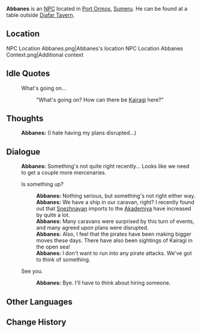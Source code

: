 {{Character Infobox
|type             = NPC
|image            = NPC Abbanes.png
|realname         = 
|region           = Sumeru
|affiliation      = 
|title            = Merchant
|voiceEN          = 
|voiceCN          = 
|voiceJP          = 
}}
'''Abbanes''' is an [[NPC]] located in [[Port Ormos]], [[Sumeru]]. He can be found at a table outside [[Djafar Tavern]].

==Location==
<gallery>
NPC Location Abbanes.png|Abbanes's location
NPC Location Abbanes Context.png|Additional context
</gallery>
<!--
==Profile==
===Personality===
''(To be added.)''

===Appearance===
''(To be added.)''

==Quests and Events==
{{Quests and Events}}
-->
==Idle Quotes==
{{Dialogue start}}
: {{DIcon|Idle}} What's going on...
:: {{A|VO Abbanes 01.ogg}} "What's going on? How can there be [[Kairagi]] here?"
{{Dialogue end}}

==Thoughts==
{{All Schemes to Know Explanation|name=Abbanes}}
{{Dialogue start}}
:{{A|VO Abbanes All Schemes to Know 01.ogg}} '''Abbanes:''' (I hate having my plans disrupted...)
{{Dialogue end}}

==Dialogue==
{{Dialogue start}}
:'''Abbanes:''' Something's not quite right recently... Looks like we need to get a couple more mercenaries.
:{{DIcon}} Is something up?
::'''Abbanes:''' Nothing serious, but something's not right either way.
::'''Abbanes:''' We have a ship in our caravan, right? I recently found out that [[Snezhnaya]]n imports to the [[Akademiya]] have increased by quite a lot.
::'''Abbanes:''' Many caravans were surprised by this turn of events, and many agreed upon plans were disrupted.
::'''Abbanes:''' Also, I feel that the pirates have been making bigger moves these days. There have also been sightings of Kairagi in the open sea!
::'''Abbanes:''' I don't want to run into any pirate attacks. We've got to think of something.
:{{DIcon}} See you.
::'''Abbanes:''' Bye. I'll have to think about hiring someone.
{{Dialogue end}}

==Other Languages==
{{Other Languages
|default_hidden = 1
|en      = Abbanes
|zhs     = 阿巴尼斯
|zhs_rm  = Ābānísī
|zht     = 阿巴尼斯
|zht_rm  = Ābānísī
|ja      = アバネス
|ja_rm   = Abanesu
|ko      = //압바네스//
|es      = Abanes
|fr      = Abbanes
|ru      = Аббанес
|th      = Abbanes
|vi      = Abbanes
|de      = Abbanes
|id      = Abbanes
|pt      = Abbanes
|tr      = Abbanes
|it      = Abbanes
}}

==Change History==
{{Change History|3.0}}